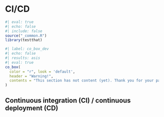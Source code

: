 # CI/CD {#sec-cicd}

```r
#| eval: true 
#| echo: false 
#| include: false
source("_common.R")
library(testthat)
```

```r
#| label: co_box_dev
#| echo: false
#| results: asis
#| eval: true
co_box(
  color = "r", look = 'default',
  header = "Warning!",
  contents = "This section has not content (yet). Thank you for your patience."
)
```

## Continuous integration (CI) / continuous deployment (CD)